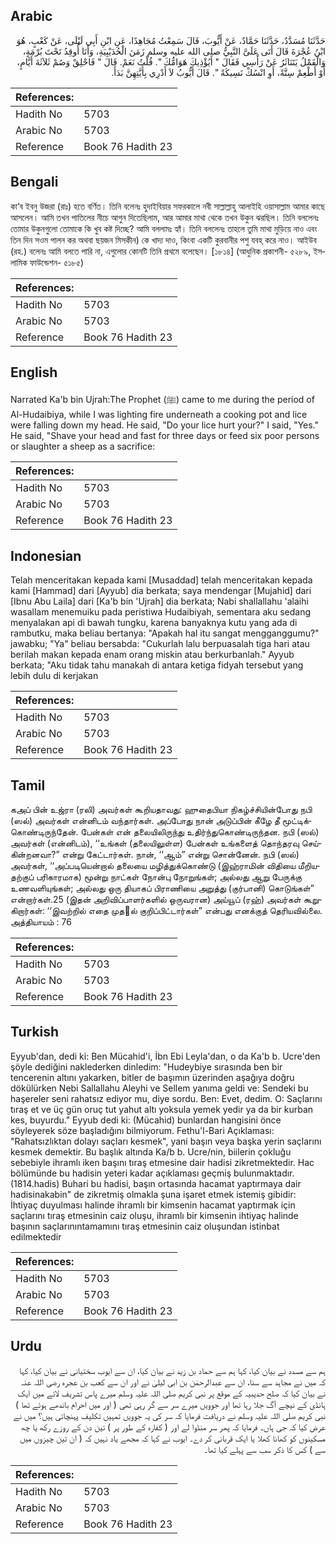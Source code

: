 ## Arabic


<div dir="rtl" lang="ar" style={{fontSize:'larger',backgroundColor:'#f8f9fa',padding:20}}>
حَدَّثَنَا مُسَدَّدٌ، حَدَّثَنَا حَمَّادٌ، عَنْ أَيُّوبَ، قَالَ سَمِعْتُ مُجَاهِدًا، عَنِ ابْنِ أَبِي لَيْلَى، عَنْ كَعْبٍ، هُوَ ابْنُ عُجْرَةَ قَالَ أَتَى عَلَىَّ النَّبِيُّ صلى الله عليه وسلم زَمَنَ الْحُدَيْبِيَةِ، وَأَنَا أُوقِدُ تَحْتَ بُرْمَةٍ، وَالْقَمْلُ يَتَنَاثَرُ عَنْ رَأْسِي فَقَالَ ‏"‏ أَيُؤْذِيكَ هَوَامُّكَ ‏"‏‏.‏ قُلْتُ نَعَمْ‏.‏ قَالَ ‏"‏ فَاحْلِقْ وَصُمْ ثَلاَثَةَ أَيَّامٍ، أَوْ أَطْعِمْ سِتَّةً، أَوِ انْسُكْ نَسِيكَةً ‏"‏‏.‏ قَالَ أَيُّوبُ لاَ أَدْرِي بِأَيَّتِهِنَّ بَدَأَ‏.‏
</div>
<div style={{backgroundColor:'#f8f9fa',padding:20, marginBottom: 10}}><table> <thead> <tr> <th>References:</th> <th></th> </tr> </thead> <tbody><tr><td>Hadith No</td><td>5703</td></tr><tr><td>Arabic No</td><td>5703</td></tr><tr><td>Reference</td><td>Book 76 Hadith 23</td></tr></tbody></table></div>

## Bengali


<div dir="ltr" lang="bn" style={{fontSize:'larger',backgroundColor:'#f8f9fa',padding:20}}>
কা‘ব ইবনু উজরা (রাঃ) হতে বর্ণিত। তিনি বলেনঃ হুদাইবিয়ার সফরকালে নবী সাল্লাল্লাহু আলাইহি ওয়াসাল্লাম আমার কাছে আসলেন। আমি তখন পাতিলের নীচে আগুন দিতেছিলাম, আর আমার মাথা থেকে তখন উকুন ঝরছিল। তিনি বললেনঃ তোমার উকুনগুলো তোমাকে কি খুব কষ্ট দিচ্ছে? আমি বললামঃ হ্যাঁ। তিনি বললেনঃ তাহলে তুমি মাথা মুড়িয়ে নাও এবং তিন দিন সওম পালন কর অথবা ছয়জন মিসকীন) কে খাদ্য দাও, কিংবা একটি কুরবানীর পশু যবহ্ করে নাও। আইউব (রহ.) বলেনঃ আমি বলতে পারি না, এগুলোর কোনটি তিনি প্রথমে বলেছেন। [১৮১৪] (আধুনিক প্রকাশনী- ৫২৮৯, ইসলামিক ফাউন্ডেশন- ৫১৮৫)
</div>
<div style={{backgroundColor:'#f8f9fa',padding:20, marginBottom: 10}}><table> <thead> <tr> <th>References:</th> <th></th> </tr> </thead> <tbody><tr><td>Hadith No</td><td>5703</td></tr><tr><td>Arabic No</td><td>5703</td></tr><tr><td>Reference</td><td>Book 76 Hadith 23</td></tr></tbody></table></div>

## English


<div dir="ltr" lang="en" style={{fontSize:'larger',backgroundColor:'#f8f9fa',padding:20}}>
Narrated Ka'b bin Ujrah:The Prophet (ﷺ) came to me during the period of Al-Hudaibiya, while I was lighting fire underneath a cooking pot and lice were falling down my head. He said, "Do your lice hurt your?" I said, "Yes." He said, "Shave your head and fast for three days or feed six poor persons or slaughter a sheep as a sacrifice:
</div>
<div style={{backgroundColor:'#f8f9fa',padding:20, marginBottom: 10}}><table> <thead> <tr> <th>References:</th> <th></th> </tr> </thead> <tbody><tr><td>Hadith No</td><td>5703</td></tr><tr><td>Arabic No</td><td>5703</td></tr><tr><td>Reference</td><td>Book 76 Hadith 23</td></tr></tbody></table></div>

## Indonesian


<div dir="ltr" lang="id" style={{fontSize:'larger',backgroundColor:'#f8f9fa',padding:20}}>
Telah menceritakan kepada kami [Musaddad] telah menceritakan kepada kami [Hammad] dari [Ayyub] dia berkata; saya mendengar [Mujahid] dari [Ibnu Abu Laila] dari [Ka'b bin 'Ujrah] dia berkata; Nabi shallallahu 'alaihi wasallam menemuiku pada peristiwa Hudaibiyah, sementara aku sedang menyalakan api di bawah tungku, karena banyaknya kutu yang ada di rambutku, maka beliau bertanya: "Apakah hal itu sangat mengganggumu?" jawabku; "Ya" beliau bersabda: "Cukurlah lalu berpuasalah tiga hari atau berilah makan kepada enam orang miskin atau berkurbanlah." Ayyub berkata; "Aku tidak tahu manakah di antara ketiga fidyah tersebut yang lebih dulu di kerjakan
</div>
<div style={{backgroundColor:'#f8f9fa',padding:20, marginBottom: 10}}><table> <thead> <tr> <th>References:</th> <th></th> </tr> </thead> <tbody><tr><td>Hadith No</td><td>5703</td></tr><tr><td>Arabic No</td><td>5703</td></tr><tr><td>Reference</td><td>Book 76 Hadith 23</td></tr></tbody></table></div>

## Tamil


<div dir="ltr" lang="ta" style={{fontSize:'larger',backgroundColor:'#f8f9fa',padding:20}}>
கஅப் பின் உஜ்ரா (ரலி) அவர்கள் கூறியதாவது: ஹுதைபியா நிகழ்ச்சியின்போது நபி (ஸல்) அவர்கள் என்னிடம் வந்தார்கள். அப்போது நான் அடுப்பின் கீழே தீ மூட்டிக்கொண்டிருந்தேன். பேன்கள் என் தலையிலிருந்து உதிர்ந்துகொண்டிருந்தன. நபி (ஸல்) அவர்கள் (என்னிடம்), ‘‘உங்கள் (தலையிலுள்ள) பேன்கள் உங்களைத் தொந்தரவு செய்கின்றனவா?” என்று கேட்டார்கள். நான், ‘‘ஆம்” என்று சொன்னேன். நபி (ஸல்) அவர்கள், ‘‘அப்படியென்றால் தலையை மழித்துக்கொண்டு (இஹ்ராமின் விதியை மீறியதற்குப் பரிகாரமாக) மூன்று நாட்கள் நோன்பு நோறுங்கள்; அல்லது ஆறு பேருக்கு உணவளியுங்கள்; அல்லது ஒரு தியாகப் பிராணியை அறுத்து (குர்பானி) கொடுங்கள்” என்றார்கள்.25 (இதன் அறிவிப்பாளர்களில் ஒருவரான) அய்யூப் (ரஹ்) அவர்கள் கூறுகிறார்கள்: ‘‘இவற்றில் எதை முதல் குறிப்பிட்டார்கள்” என்பது எனக்குத் தெரியவில்லை. அத்தியாயம் : 76
</div>
<div style={{backgroundColor:'#f8f9fa',padding:20, marginBottom: 10}}><table> <thead> <tr> <th>References:</th> <th></th> </tr> </thead> <tbody><tr><td>Hadith No</td><td>5703</td></tr><tr><td>Arabic No</td><td>5703</td></tr><tr><td>Reference</td><td>Book 76 Hadith 23</td></tr></tbody></table></div>

## Turkish


<div dir="ltr" lang="tr" style={{fontSize:'larger',backgroundColor:'#f8f9fa',padding:20}}>
Eyyub'dan, dedi ki: Ben Mücahid'i, İbn Ebi Leyla'dan, o da Ka'b b. Ucre'den şöyle dediğini naklederken dinledim: "Hudeybiye sırasında ben bir tencerenin altını yakarken, bitler de başımın üzerinden aşağıya doğru dökülürken Nebi Sallallahu Aleyhi ve Sellem yanıma geldi ve: Sendeki bu haşereler seni rahatsız ediyor mu, diye sordu. Ben: Evet, dedim. O: Saçlarını tıraş et ve üç gün oruç tut yahut altı yoksula yemek yedir ya da bir kurban kes, buyurdu." Eyyub dedi ki: (Mücahid) bunlardan hangisini önce söyleyerek söze başladığını bilmiyorum. Fethu'l-Bari Açıklaması: "Rahatsızlıktan dolayı saçları kesmek", yani başın veya başka yerin saçlarını kesmek demektir. Bu başlık altında Ka/b b. Ucre/nin, biilerin çokluğu sebebiyle ihramlı iken başını tıraş etmesine dair hadisi zikretmektedir. Hac bölümünde bu hadisin yeteri kadar açıklaması geçmiş bulunmaktadır.(1814.hadis) Buhari bu hadisi, başın ortasında hacamat yaptırmaya dair hadisinakabin" de zikretmiş olmakla şuna işaret etmek istemiş gibidir: İhtiyaç duyulması halinde ihramlı bir kimsenin hacamat yaptırmak için saçlarını tıraş etmesinin caiz oluşu, ihramlı bir kimsenin ihtiyaç halinde başının saçlarınıntamamını tıraş etmesinin caiz oluşundan istinbat edilmektedir
</div>
<div style={{backgroundColor:'#f8f9fa',padding:20, marginBottom: 10}}><table> <thead> <tr> <th>References:</th> <th></th> </tr> </thead> <tbody><tr><td>Hadith No</td><td>5703</td></tr><tr><td>Arabic No</td><td>5703</td></tr><tr><td>Reference</td><td>Book 76 Hadith 23</td></tr></tbody></table></div>

## Urdu


<div dir="rtl" lang="ur" style={{fontSize:'larger',backgroundColor:'#f8f9fa',padding:20}}>
ہم سے مسدد نے بیان کیا، کہا ہم سے حماد بن زید نے بیان کیا، ان سے ایوب سختیانی نے بیان کیا، کہا کہ میں نے مجاہد سے سنا، ان سے عبدالرحمٰن بن ابی لیلیٰ نے اور ان سے کعب بن عجرہ رضی اللہ عنہ نے بیان کیا کہ صلح حدیبیہ کے موقع پر نبی کریم صلی اللہ علیہ وسلم میرے پاس تشریف لائے میں ایک ہانڈی کے نیچے آگ جلا رہا تھا اور جوویں میرے سر سے گر رہی تھی ( اور میں احرام باندھے ہوئے تھا ) نبی کریم صلی اللہ علیہ وسلم نے دریافت فرمایا کہ سر کی یہ جوویں تمہیں تکلیف پہنچاتی ہیں؟ میں نے عرض کیا کہ جی ہاں۔ فرمایا کہ پھر سر منڈوا لے اور ( کفارہ کے طور پر ) تین دن کے روزے رکھ یا چھ مسکینوں کو کھانا کھلا یا ایک قربانی کر دے۔ ایوب نے کہا کہ مجھے یاد نہیں کہ ( ان تین چیزوں میں سے ) کس کا ذکر سب سے پہلے کیا تھا۔
</div>
<div style={{backgroundColor:'#f8f9fa',padding:20, marginBottom: 10}}><table> <thead> <tr> <th>References:</th> <th></th> </tr> </thead> <tbody><tr><td>Hadith No</td><td>5703</td></tr><tr><td>Arabic No</td><td>5703</td></tr><tr><td>Reference</td><td>Book 76 Hadith 23</td></tr></tbody></table></div>